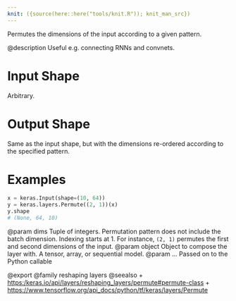 ```yaml
---
knit: ({source(here::here("tools/knit.R")); knit_man_src})
---
```

Permutes the dimensions of the input according to a given pattern.

@description
Useful e.g. connecting RNNs and convnets.

# Input Shape
Arbitrary.

# Output Shape
Same as the input shape, but with the dimensions re-ordered according
to the specified pattern.

# Examples
```python
x = keras.Input(shape=(10, 64))
y = keras.layers.Permute((2, 1))(x)
y.shape
# (None, 64, 10)
```

@param dims Tuple of integers. Permutation pattern does not include the
batch dimension. Indexing starts at 1.
For instance, `(2, 1)` permutes the first and second dimensions
of the input.
@param object Object to compose the layer with. A tensor, array, or sequential model.
@param ... Passed on to the Python callable

@export
@family reshaping layers
@seealso
+ <https:/keras.io/api/layers/reshaping_layers/permute#permute-class>
+ <https://www.tensorflow.org/api_docs/python/tf/keras/layers/Permute>
